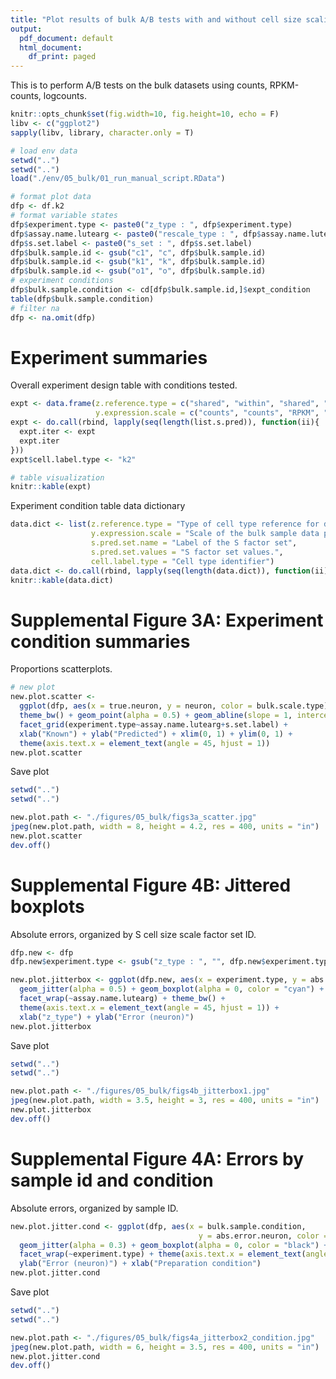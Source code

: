 ```yaml
---
title: "Plot results of bulk A/B tests with and without cell size scaling"
output:
  pdf_document: default
  html_document:
    df_print: paged
---
```


This is to perform A/B tests on the bulk datasets using counts, RPKM-counts, logcounts.

```r
knitr::opts_chunk$set(fig.width=10, fig.height=10, echo = F)
libv <- c("ggplot2")
sapply(libv, library, character.only = T)
```

```r
# load env data
setwd("..")
setwd("..")
load("./env/05_bulk/01_run_manual_script.RData")
```

```r
# format plot data
dfp <- df.k2
# format variable states
dfp$experiment.type <- paste0("z_type : ", dfp$experiment.type)
dfp$assay.name.lutearg <- paste0("rescale_type : ", dfp$assay.name.lutearg)
dfp$s.set.label <- paste0("s_set : ", dfp$s.set.label)
dfp$bulk.sample.id <- gsub("c1", "c", dfp$bulk.sample.id)
dfp$bulk.sample.id <- gsub("k1", "k", dfp$bulk.sample.id)
dfp$bulk.sample.id <- gsub("o1", "o", dfp$bulk.sample.id)
# experiment conditions
dfp$bulk.sample.condition <- cd[dfp$bulk.sample.id,]$expt_condition
table(dfp$bulk.sample.condition)
# filter na
dfp <- na.omit(dfp)
```

# Experiment summaries

Overall experiment design table with conditions tested.

```r
expt <- data.frame(z.reference.type = c("shared", "within", "shared", "within"),
                   y.expression.scale = c("counts", "counts", "RPKM", "RPKM"))
expt <- do.call(rbind, lapply(seq(length(list.s.pred)), function(ii){
  expt.iter <- expt
  expt.iter
}))
expt$cell.label.type <- "k2"

# table visualization
knitr::kable(expt)
```

Experiment condition table data dictionary

```r
data.dict <- list(z.reference.type = "Type of cell type reference for deconvolution",
                  y.expression.scale = "Scale of the bulk sample data passed to lute",
                  s.pred.set.name = "Label of the S factor set",
                  s.pred.set.values = "S factor set values.",
                  cell.label.type = "Cell type identifier")
data.dict <- do.call(rbind, lapply(seq(length(data.dict)), function(ii){c(names(data.dict)[ii], data.dict[[ii]])}))
knitr::kable(data.dict)
```

# Supplemental Figure 3A: Experiment condition summaries

Proportions scatterplots.

```r
# new plot
new.plot.scatter <- 
  ggplot(dfp, aes(x = true.neuron, y = neuron, color = bulk.scale.type)) + 
  theme_bw() + geom_point(alpha = 0.5) + geom_abline(slope = 1, intercept = 0) + 
  facet_grid(experiment.type~assay.name.lutearg+s.set.label) +
  xlab("Known") + ylab("Predicted") + xlim(0, 1) + ylim(0, 1) +
  theme(axis.text.x = element_text(angle = 45, hjust = 1))
new.plot.scatter
```

Save plot

```r
setwd("..")
setwd("..")

new.plot.path <- "./figures/05_bulk/figs3a_scatter.jpg"
jpeg(new.plot.path, width = 8, height = 4.2, res = 400, units = "in")
new.plot.scatter
dev.off()
```

# Supplemental Figure 4B: Jittered boxplots

Absolute errors, organized by S cell size scale factor set ID.

```r
dfp.new <- dfp
dfp.new$experiment.type <- gsub("z_type : ", "", dfp.new$experiment.type)

new.plot.jitterbox <- ggplot(dfp.new, aes(x = experiment.type, y = abs.error.neuron)) + 
  geom_jitter(alpha = 0.5) + geom_boxplot(alpha = 0, color = "cyan") +
  facet_wrap(~assay.name.lutearg) + theme_bw() +
  theme(axis.text.x = element_text(angle = 45, hjust = 1)) +
  xlab("z_type") + ylab("Error (neuron)")
new.plot.jitterbox
```

Save plot

```r
setwd("..")
setwd("..")

new.plot.path <- "./figures/05_bulk/figs4b_jitterbox1.jpg"
jpeg(new.plot.path, width = 3.5, height = 3, res = 400, units = "in")
new.plot.jitterbox
dev.off()
```

# Supplemental Figure 4A: Errors by sample id and condition

Absolute errors, organized by sample ID.

```r
new.plot.jitter.cond <- ggplot(dfp, aes(x = bulk.sample.condition, 
                                          y = abs.error.neuron, color = sample.id)) + 
  geom_jitter(alpha = 0.3) + geom_boxplot(alpha = 0, color = "black") + theme_bw() +
  facet_wrap(~experiment.type) + theme(axis.text.x = element_text(angle = 45, hjust = 1)) +
  ylab("Error (neuron)") + xlab("Preparation condition")
new.plot.jitter.cond
```

Save plot

```r
setwd("..")
setwd("..")

new.plot.path <- "./figures/05_bulk/figs4a_jitterbox2_condition.jpg"
jpeg(new.plot.path, width = 6, height = 3.5, res = 400, units = "in")
new.plot.jitter.cond
dev.off()
```

